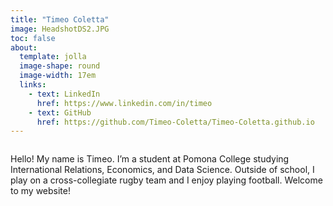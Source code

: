 ```yaml
---
title: "Timeo Coletta"
image: HeadshotDS2.JPG
toc: false
about: 
  template: jolla
  image-shape: round
  image-width: 17em
  links:
    - text: LinkedIn
      href: https://www.linkedin.com/in/timeo
    - text: GitHub
      href: https://github.com/Timeo-Coletta/Timeo-Coletta.github.io
---
```


```r
```

Hello! My name is Timeo. I'm a student at Pomona College studying International Relations, Economics, and Data Science. Outside of school, I play on a cross-collegiate rugby team and I enjoy playing football. Welcome to my website!
